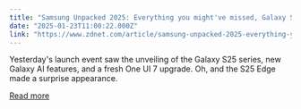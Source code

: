 ```yaml
---
title: "Samsung Unpacked 2025: Everything you might've missed, Galaxy S25 Edge, AR glasses, more"
date: "2025-01-23T11:00:22.000Z"
link: "https://www.zdnet.com/article/samsung-unpacked-2025-everything-you-mightve-missed-galaxy-s25-edge-ar-glasses-more/"
---
```


Yesterday's launch event saw the unveiling of the Galaxy S25 series, new Galaxy AI features, and a fresh One UI 7 upgrade. Oh, and the S25 Edge made a surprise appearance.

[Read more](https://www.zdnet.com/article/samsung-unpacked-2025-everything-you-mightve-missed-galaxy-s25-edge-ar-glasses-more/)
